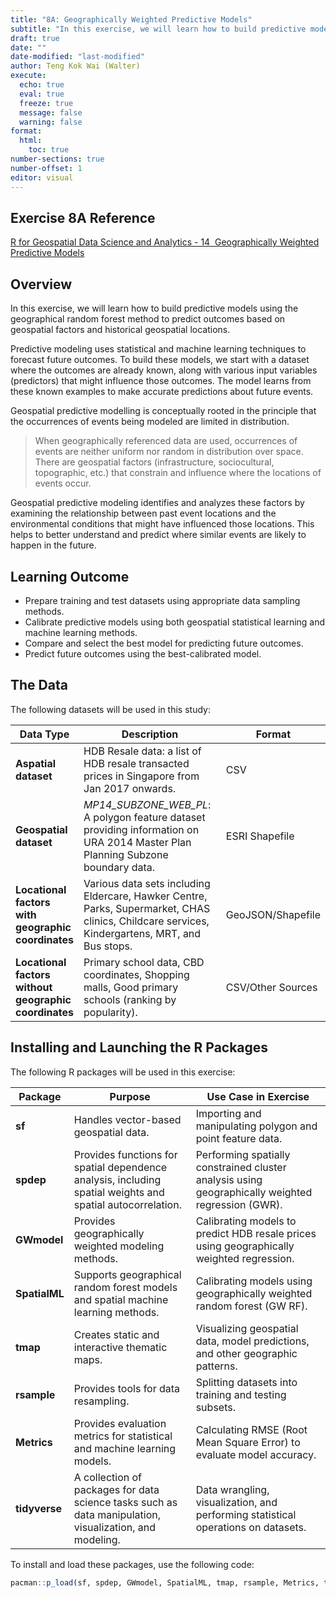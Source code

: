 ```yaml
---
title: "8A: Geographically Weighted Predictive Models"
subtitle: "In this exercise, we will learn how to build predictive models using the geographical random forest method to predict outcomes based on geospatial factors and historical geospatial locations."
draft: true
date: ""
date-modified: "last-modified"
author: Teng Kok Wai (Walter)
execute:
  echo: true
  eval: true
  freeze: true
  message: false
  warning: false
format:
  html:
    toc: true
number-sections: true
number-offset: 1
editor: visual
---
```


## Exercise 8A Reference

[R for Geospatial Data Science and Analytics - 14  Geographically Weighted Predictive Models](https://r4gdsa.netlify.app/chap14.html)

## Overview

In this exercise, we will learn how to build predictive models using the geographical random forest method to predict outcomes based on geospatial factors and historical geospatial locations.

Predictive modeling uses statistical and machine learning techniques to forecast future outcomes. To build these models, we start with a dataset where the outcomes are already known, along with various input variables (predictors) that might influence those outcomes. The model learns from these known examples to make accurate predictions about future events.

Geospatial predictive modelling is conceptually rooted in the principle that the occurrences of events being modeled are limited in distribution. 

> When geographically referenced data are used, occurrences of events are neither uniform nor random in distribution over space. There are geospatial factors (infrastructure, sociocultural, topographic, etc.) that constrain and influence where the locations of events occur. 

Geospatial predictive modeling identifies and analyzes these factors by examining the relationship between past event locations and the environmental conditions that might have influenced those locations. This helps to better understand and predict where similar events are likely to happen in the future.

## Learning Outcome

- Prepare training and test datasets using appropriate data sampling methods.
- Calibrate predictive models using both geospatial statistical learning and machine learning methods.
- Compare and select the best model for predicting future outcomes.
- Predict future outcomes using the best-calibrated model.

## The Data

The following datasets will be used in this study:

| **Data Type**                      | **Description**                                                                                                                                     | **Format**        |
|------------------------------------|-----------------------------------------------------------------------------------------------------------------------------------------------------|-------------------|
| **Aspatial dataset**               | HDB Resale data: a list of HDB resale transacted prices in Singapore from Jan 2017 onwards.                                                         | CSV               |
| **Geospatial dataset**             | *MP14_SUBZONE_WEB_PL*: A polygon feature dataset providing information on URA 2014 Master Plan Planning Subzone boundary data.                      | ESRI Shapefile    |
| **Locational factors with geographic coordinates** | Various data sets including Eldercare, Hawker Centre, Parks, Supermarket, CHAS clinics, Childcare services, Kindergartens, MRT, and Bus stops.     | GeoJSON/Shapefile |
| **Locational factors without geographic coordinates** | Primary school data, CBD coordinates, Shopping malls, Good primary schools (ranking by popularity).                                                | CSV/Other Sources |

## Installing and Launching the R Packages

The following R packages will be used in this exercise:

| **Package**   | **Purpose**                                                                                             | **Use Case in Exercise**                                                                                             |
|---------------|---------------------------------------------------------------------------------------------------------|-----------------------------------------------------------------------------------------------------------------------|
| **sf**        | Handles vector-based geospatial data.                                                                    | Importing and manipulating polygon and point feature data.                                                            |
| **spdep**     | Provides functions for spatial dependence analysis, including spatial weights and spatial autocorrelation. | Performing spatially constrained cluster analysis using geographically weighted regression (GWR).                     |
| **GWmodel**   | Provides geographically weighted modeling methods.                                                       | Calibrating models to predict HDB resale prices using geographically weighted regression.                             |
| **SpatialML** | Supports geographical random forest models and spatial machine learning methods.                         | Calibrating models using geographically weighted random forest (GW RF).                                               |
| **tmap**      | Creates static and interactive thematic maps.                                                            | Visualizing geospatial data, model predictions, and other geographic patterns.                                         |
| **rsample**   | Provides tools for data resampling.                                                                      | Splitting datasets into training and testing subsets.                                                                 |
| **Metrics**   | Provides evaluation metrics for statistical and machine learning models.                                 | Calculating RMSE (Root Mean Square Error) to evaluate model accuracy.                                                 |
| **tidyverse** | A collection of packages for data science tasks such as data manipulation, visualization, and modeling.   | Data wrangling, visualization, and performing statistical operations on datasets.                                      |

To install and load these packages, use the following code:

```r
pacman::p_load(sf, spdep, GWmodel, SpatialML, tmap, rsample, Metrics, tidyverse)
```

